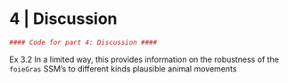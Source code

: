 # 4 | Discussion

```r
#### Code for part 4: Discussion ####
```

Ex 3.2
In a limited way, this provides information on the robustness of the `foieGras` SSM's to different kinds plausible animal movements
